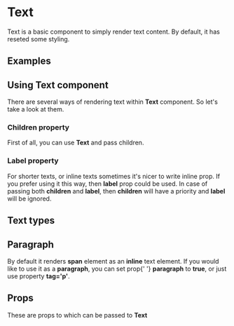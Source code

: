 
# Text

Text is a basic component to simply render text content. By default, it
has reseted some styling.

## Examples

<Example />

## Using Text component

There are several ways of rendering text within **Text** component. So
let's take a look at them.

### Children property

First of all, you can use **Text** and pass children.

<RenderLabel />

### Label property

For shorter texts, or inline texts sometimes it's nicer to write
inline prop. If you prefer using it this way, then **label** prop
could be used. In case of passing both **children** and **label**,
then **children** will have a priority and **label** will be ignored.

<RenderLabel />

## Text types

## Paragraph

By default it renders **span** element as an **inline** text element.
If you would like to use it as a **paragraph**, you can set prop{' '}
**paragraph** to **true**, or just use property **tag='p'**.

<TypeParagraph />

## Props

These are props to which can be passed to **Text**

<Props />
